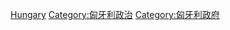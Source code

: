 {{Commonscat|International relations of Hungary}}

[[Category:欧洲各国外交|Hungary]]
[[Category:匈牙利政治|Category:匈牙利政治]]
[[Category:匈牙利政府|Category:匈牙利政府]]